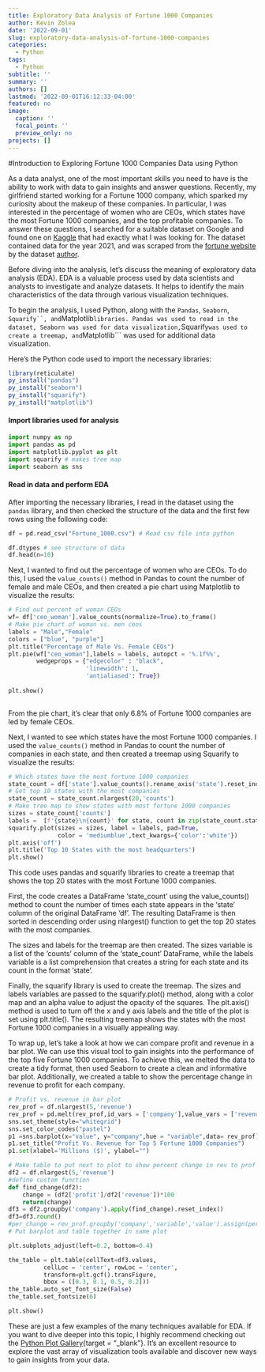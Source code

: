 ```yaml
---
title: Exploratory Data Analysis of Fortune 1000 Companies
author: Kevin Zolea
date: '2022-09-01'
slug: exploratory-data-analysis-of-fortune-1000-companies
categories:
  - Python
tags:
  - Python
subtitle: ''
summary: ''
authors: []
lastmod: '2022-09-01T16:12:33-04:00'
featured: no
image:
  caption: ''
  focal_point: ''
  preview_only: no
projects: []
---
```

#Introduction to Exploring Fortune 1000 Companies Data using Python

As a data analyst, one of the most important skills you need to have is the ability to work with data to gain insights and answer questions. Recently, my girlfriend started working for a Fortune 1000 company, which sparked my curiosity about the makeup of these companies. In particular, I was interested in the percentage of women who are CEOs, which states have the most Fortune 1000 companies, and the top profitable companies. To answer these questions, I searched for a suitable dataset on Google and found one on [Kaggle](https://www.kaggle.com/datasets/winston56/fortune-500-data-2021){target="_blank"} that had exactly what I was looking for. The dataset contained data for the year 2021, and was scraped from the [fortune website](https://fortune.com/){target="_blank"} by the dataset [author](https://www.kaggle.com/code/winston56/fortune-500-data-collection/notebook){target="_blank"}.

Before diving into the analysis, let's discuss the meaning of exploratory data analysis (EDA). EDA is a valuable process used by data scientists and analysts to investigate and analyze datasets. It helps to identify the main characteristics of the data through various visualization techniques.

To begin the analysis, I used Python, along with the ```Pandas```, ```Seaborn```, ```Squarify``, and ```Matplotlib``` libraries. Pandas was used to read in the dataset, Seaborn was used for data visualization, ```Squarify``` was used to create a treemap, and ```Matplotlib``` was used for additional data visualization.

Here's the Python code used to import the necessary libraries:
```r

library(reticulate)
py_install("pandas")
py_install("seaborn")
py_install("squarify")
py_install("matplotlib")


```


#### Import libraries used for analysis
```python
import numpy as np
import pandas as pd
import matplotlib.pyplot as plt
import squarify # makes tree map
import seaborn as sns

```


#### Read in data and perform EDA

After importing the necessary libraries, I read in the dataset using the ```pandas``` library, and then checked the structure of the data and the first few rows using the following code:
```python
df = pd.read_csv("Fortune_1000.csv") # Read csv file into python

df.dtypes # see structure of data
df.head(n=10)
```


Next, I wanted to find out the percentage of women who are CEOs. To do this, I used the ```value_counts()``` method in Pandas to count the number of female and male CEOs, and then created a pie chart using Matplotlib to visualize the results:


```python
# Find out percent of woman CEOs
wf= df['ceo_woman'].value_counts(normalize=True).to_frame()
# Make pie chart of woman vs. men ceos
labels = "Male","Female"
colors = ["blue", "purple"]
plt.title("Percentage of Male Vs. Female CEOs")
plt.pie(wf["ceo_woman"],labels = labels, autopct = '%.1f%%',
        wedgeprops = {"edgecolor" : "black",
                      'linewidth': 1,
                      'antialiased': True})
                      
plt.show()
                      
```                      
From the pie chart, it's clear that only 6.8% of Fortune 1000 companies are led by female CEOs.

Next, I wanted to see which states have the most Fortune 1000 companies. I used the ```value_counts()``` method in Pandas to count the number of companies in each state, and then created a treemap using Squarify to visualize the results:

```python

# Which states have the most fortune 1000 companies
state_count = df['state'].value_counts().rename_axis('state').reset_index(name = 'counts')
# Get top 10 states with the most companies
state_count = state_count.nlargest(20,'counts')
# Make tree map to show states with most fortune 1000 companies
sizes = state_count['counts']
labels =  [f'{state}\n{count}' for state, count in zip(state_count.state, state_count.counts)]
squarify.plot(sizes = sizes, label = labels, pad=True,
              color = 'mediumblue',text_kwargs={'color':'white'})
plt.axis('off')
plt.title('Top 10 States with the most headquarters')
plt.show() 
```
This code uses pandas and squarify libraries to create a treemap that shows the top 20 states with the most Fortune 1000 companies.

First, the code creates a DataFrame 'state_count' using the value_counts() method to count the number of times each state appears in the 'state' column of the original DataFrame 'df'. The resulting DataFrame is then sorted in descending order using nlargest() function to get the top 20 states with the most companies.

The sizes and labels for the treemap are then created. The sizes variable is a list of the 'counts' column of the 'state_count' DataFrame, while the labels variable is a list comprehension that creates a string for each state and its count in the format 'state\ncount'.

Finally, the squarify library is used to create the treemap. The sizes and labels variables are passed to the squarify.plot() method, along with a color map and an alpha value to adjust the opacity of the squares. The plt.axis() method is used to turn off the x and y axis labels and the title of the plot is set using plt.title(). The resulting treemap shows the states with the most Fortune 1000 companies in a visually appealing way.

To wrap up, let's take a look at how we can compare profit and revenue in a bar plot. We can use this visual tool to gain insights into the performance of the top five Fortune 1000 companies. To achieve this, we melted the data to create a tidy format, then used Seaborn to create a clean and informative bar plot. Additionally, we created a table to show the percentage change in revenue to profit for each company.
```python
# Profit vs. revenue in bar plot
rev_prof = df.nlargest(5,'revenue')
rev_prof = pd.melt(rev_prof,id_vars = ['company'],value_vars = ['revenue','profit'])
sns.set_theme(style="whitegrid")
sns.set_color_codes("pastel")
p1 =sns.barplot(x="value", y="company",hue = "variable",data= rev_prof)
p1.set_title("Profit Vs. Revenue for Top 5 Fortune 1000 Companies")
p1.set(xlabel='Millions ($)', ylabel="")

# Make table to put next to plot to show percent change in rev to prof
df2 = df.nlargest(5,'revenue')
#define custom function
def find_change(df2):
    change = (df2['profit']/df2['revenue'])*100
    return(change)
df3 = df2.groupby('company').apply(find_change).reset_index()
df3=df3.round()
#per_change = rev_prof.groupby('company','variable','value').assign(percent_change = (''))
# Put barplot and table together in same plot

plt.subplots_adjust(left=0.2, bottom=0.4)

the_table = plt.table(cellText=df3.values,
          cellLoc = 'center', rowLoc = 'center',
          transform=plt.gcf().transFigure,
          bbox = ([0.3, 0.1, 0.5, 0.2]))
the_table.auto_set_font_size(False)
the_table.set_fontsize(6)

plt.show()

```

These are just a few examples of the many techniques available for EDA. If you want to dive deeper into this topic, I highly recommend checking out the [Python Plot Gallery](https://www.python-graph-gallery.com){target = "_blank"}. It's an excellent resource to explore the vast array of visualization tools available and discover new ways to gain insights from your data.




